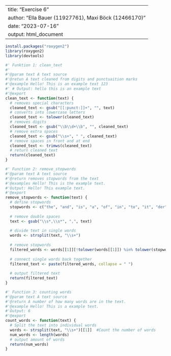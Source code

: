
---
title: "Exercise 6"
author: "Ella Bauer (11927761), Maxi Böck (12466170)"
date: "2023-07-16"
output: html_document
---
```r
install.packages("roxygen2")
library(roxygen2)
library(devtools)
```

```r
#' Funktion 1: clean_text
#'
#'@param text A text source 
#'@retun A text cleaned from digits and punctuaition marks
#'@example Hello! This is an example text 123
#' # Output: hello this is an example text
#'@export
clean_text <- function(text) {
  # removes special characters
  cleaned_text <- gsub("[[:punct:]]+", "", text)
  # converts into lowercase letters
  cleaned_text <- tolower(cleaned_text)
  # removes digits
  cleaned_text <- gsub("\\b\\d+\\b", "", cleaned_text)
  # remove extra spaces
  cleaned_text <- gsub("\\s+", " ", cleaned_text)
  # remove spaces in front and at end
  cleaned_text <- trimws(cleaned_text)
  # return cleaned text
  return(cleaned_text)
}
```



```r
#' Function 2: remove_stopwords
#'@param text A text source
#'@return removes stopwords from the text
#'@examples Hello! This is the example text.
#'Output: Hello! This example text.
#'@export
remove_stopwords <- function(text) {
  # define stopwords
  stopwords <- c("the", "and", "is", "a", "of", "in", "to", "it", "der", "die", "das", "und", "ist", "ein", "von", "in", "zu", "es", "Es", "Zu", "Und", "Ist", "Ein", "Von", "In", "Der", "Die", "Das")
  
  # remove double spaces 
  text <- gsub("\\s*,\\s*", ",", text)
  
  # divide text in single words
  words <- strsplit(text, "\\s+")
  
  # remove stopwords
  filtered_words <- words[[1]][!tolower(words[[1]]) %in% tolower(stopwords)]
  
  # connect single words back together
  filtered_text <- paste(filtered_words, collapse = " ")
  
  # output filtered text
  return(filtered_text)
}

```


```r
#' Function 3: counting words
#'@param text A text source
#'@return A number of how many words are in the text.
#'@example Hello! This is a example text.
#'Output: 6
#'@export 
count_words <- function(text) {
  # Split the text into individual words
  words <- strsplit(text, "\\s+")[[1]]  #Count the number of words
  num_words <- length(words)  
  # output amount of words
  return(num_words)
}
```
